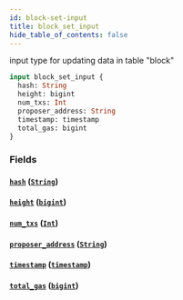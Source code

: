 ```yaml
---
id: block-set-input
title: block_set_input
hide_table_of_contents: false
---
```


input type for updating data in table "block"

```graphql
input block_set_input {
  hash: String
  height: bigint
  num_txs: Int
  proposer_address: String
  timestamp: timestamp
  total_gas: bigint
}
```

### Fields

#### [`hash`](#) ([`String`](../scalars/string))

#### [`height`](#) ([`bigint`](../scalars/bigint))

#### [`num_txs`](#) ([`Int`](../scalars/int))

#### [`proposer_address`](#) ([`String`](../scalars/string))

#### [`timestamp`](#) ([`timestamp`](../scalars/timestamp))

#### [`total_gas`](#) ([`bigint`](../scalars/bigint))
